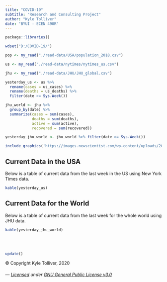 ```yaml
---
title: "COVID-19"
subtitle: "Research and Consulting Project"
author: "Kyle Tolliver"
date: "BYUI - ECEN 490R"
---
```


```r
package::libraries()

wdset("D:/COVID-19/")

pop <- my_read("./read-data/USA/population_2018.csv")

us <- my_read("./read-data/nytimes/nytimes_us.csv")

jhu <- my_read("./read-data/JHU/JHU_global.csv")
```

```r
yesterday_us <- us %>% 
  rename(cases = us_cases) %>% 
  rename(deaths = us_deaths) %>% 
  filter(date >= Sys.Week()) 

jhu_world <- jhu %>% 
  group_by(date) %>% 
  summarize(cases = sum(cases), 
            deaths = sum(deaths), 
            active = sum(active), 
            recovered = sum(recovered))

yesterday_jhu_world <- jhu_world %>% filter(date >= Sys.Week())
```

```r
include_graphics('https://images.newscientist.com/wp-content/uploads/2020/02/11165812/c0481846-wuhan_novel_coronavirus_illustration-spl.jpg')
```

## Current Data in the USA

Below is a table of current data from the last week in the US using New York Times data.

```r
kable(yesterday_us)
```

## Current Data for the World

Below is a table of current data from the last week for the whole world using JHU data.

```r
kable(yesterday_jhu_world)
```

<br /> <br />

```r
update()
```

© Copyright Kyle Tolliver, 2020

###### *--- [Licensed](https://github.com/BYUI-COVID/BYUI-COVID.github.io/blob/master/LICENSE) under [GNU General Public License v3.0](./site_libs/LICENSE.txt) *

